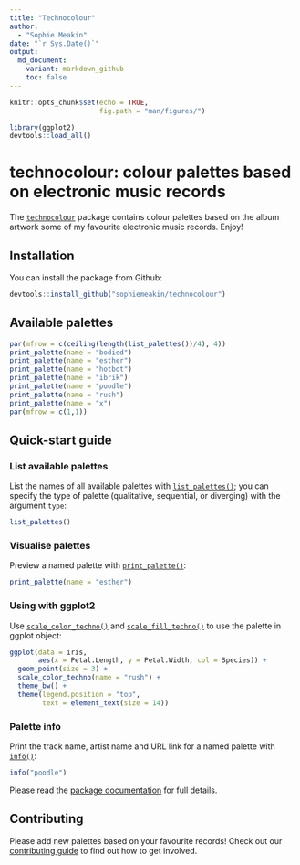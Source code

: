 ```yaml
---
title: "Technocolour"
author:
  - "Sophie Meakin"
date: "`r Sys.Date()`"
output:
  md_document:
    variant: markdown_github
    toc: false
---
```


```r

knitr::opts_chunk$set(echo = TRUE,
                      fig.path = "man/figures/")

library(ggplot2)
devtools::load_all()

```

# technocolour: colour palettes based on electronic music records

The [`technocolour`](https://sophiemeakin.github.io/technocolour/index.html) package contains colour palettes based on the album artwork some of my favourite electronic music records. Enjoy!

## Installation

You can install the package from Github:

```r
devtools::install_github("sophiemeakin/technocolour")
```

## Available palettes

```r
par(mfrow = c(ceiling(length(list_palettes())/4), 4))
print_palette(name = "bodied")
print_palette(name = "esther")
print_palette(name = "hotbot")
print_palette(name = "ibrik")
print_palette(name = "poodle")
print_palette(name = "rush")
print_palette(name = "x")
par(mfrow = c(1,1))
```

## Quick-start guide

### List available palettes

List the names of all available palettes with [`list_palettes()`](https://sophiemeakin.github.io/technocolour/reference/list_palettes.html); you can specify the type of palette (qualitative, sequential, or diverging) with the argument `type`:

```r
list_palettes()
```

### Visualise palettes

Preview a named palette with [`print_palette()`](https://sophiemeakin.github.io/technocolour/reference/print_palette.html):

```r
print_palette(name = "esther")
```

### Using with ggplot2

Use [`scale_color_techno()`](https://sophiemeakin.github.io/technocolour/reference/scale_color_techno.html) and [`scale_fill_techno()`](https://sophiemeakin.github.io/technocolour/reference/scale_fill_techno.html) to use the palette in ggplot object:

```r

ggplot(data = iris,
       aes(x = Petal.Length, y = Petal.Width, col = Species)) +
  geom_point(size = 3) +
  scale_color_techno(name = "rush") +
  theme_bw() +
  theme(legend.position = "top",
        text = element_text(size = 14))

```

### Palette info

Print the track name, artist name and URL link for a named palette with [`info()`](https://sophiemeakin.github.io/technocolour/reference/info.html):

```r
info("poodle")
```

Please read the [package documentation](https://sophiemeakin.github.io/technocolour/reference/index.html) for full details.

## Contributing

Please add new palettes based on your favourite records! Check out our [contributing guide](https://sophiemeakin.github.io/technocolour/CONTRIBUTING.html) to find out how to get involved.
